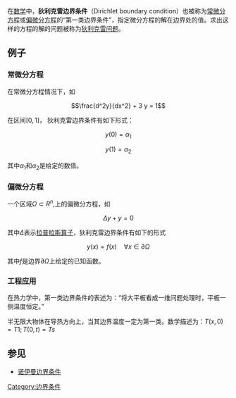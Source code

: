 在[[数学|数学]]中，'''狄利克雷边界条件'''（Dirichlet boundary condition）也被称为[[常微分方程|常微分方程]]或[[偏微分方程|偏微分方程]]的“第一类边界条件”，指定微分方程的解在边界处的值。求出这样的方程的解的问题被称为[[狄利克雷问题|狄利克雷问题]]。

== 例子 ==
=== 常微分方程 ===
在常微分方程情况下，如

:<math>
\frac{d^2y}{dx^2} + 3 y = 1
</math>

在区间<math>[0,1]</math>，
狄利克雷边界条件有如下形式：

:<math>y(0) = \alpha_1 </math>
:<math>y(1) = \alpha_2 </math>

其中<math>\alpha_1</math>和<math>\alpha_2</math>是给定的数值。 

=== 偏微分方程 ===
一个区域<math>\Omega\subset R^n,</math>上的偏微分方程，如

:<math>
\Delta y + y = 0
</math> 

其中<math>\Delta</math>表示[[拉普拉斯算子|拉普拉斯算子]]，狄利克雷边界条件有如下的形式

:<math>
y(x) = f(x) \quad \forall x \in \partial\Omega
</math>

其中<math>f</math>是边界<math>\partial\Omega</math>上给定的已知函数。

=== 工程应用 ===
在热力学中，第一类边界条件的表述为：“将大平板看成一维问题处理时，平板一侧温度恒定。”

半无限大物体在导热方向上，当其边界温度一定为第一类。数学描述为：<math>T(x,0)=T1;T(0,t)=Ts</math>

== 参见 ==
* [[诺伊曼边界条件|诺伊曼边界条件]]
[[Category:边界条件|Category:边界条件]]